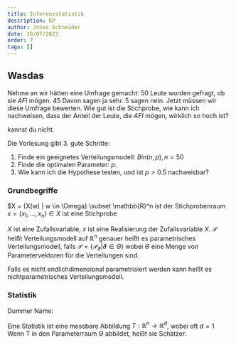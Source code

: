 ```yaml
---
title: Inferenzstatistik
description: KP
author: Jonas Schneider
date: 18/07/2023
order: 7
tags: []
---
```


## Wasdas

Nehme an wir hätten eine Umfrage gemacht: 50 Leute wurden gefragt, ob sie _AFI_ mögen. 45 Davon sagen ja sehr. 5 sagen nein. 
Jetzt müssen wir diese Umfrage bewerten. Wie gut ist die Stichprobe, wie kann ich nachweisen, dass der Anteil der Leute, die _AFI_ mögen, wirklich so hoch ist?

<Spoiler>
kannst du nicht.
</Spoiler>

Die Vorlesung gibt 3. gute Schritte:
1. Finde ein geeignetes Verteilungsmodell: $Bin(n,p), n = 50$
2. Finde die optimalen Parameter: $p$.
3. Wie kann ich die Hypothese testen, und ist $p > 0.5$ nachweisbar?


### Grundbegriffe
  $X = \{X(w) | w \in \Omega\} \subset \mathbb{R}^n ist der Stichprobenraum
  $x = (x_1, ..., x_n) \in X$ ist eine Stichprobe

  $X$ ist eine Zufallsvariable, $x$ ist eine Realisierung der Zufallsvariable $X$.
  $\mathcal{P}$ heißt Verteilungsmodell auf $\mathbb{R}^n$ genauer heißt es parametrisches Verteilungsmodell, falls $\mathcal{P} = \{ \mathcal{P}_\vartheta | \vartheta \in \Theta\}$ wobei $\Theta$ eine Menge von Parametervektoren für die Verteilungen sind.

  Falls es nicht endlichdimensional parametrisiert werden kann heißt es nichtparametrisches Verteilungsmodell.


### Statistik
  Dummer Name:

  Eine Statistik ist eine messbare Abbildung $T: \mathbb{R}^n \rightarrow \mathbb{R}^d$, wobei oft $d = 1$
  Wenn T in den Parameterraum $\Theta$ abbildet, heißt sie Schätzer.

  